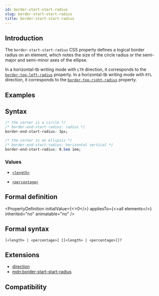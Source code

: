 ```yaml
---
id: border-start-start-radius
slug: border-start-start-radius
title: border-start-start-radius
---
```


## Introduction

The `border-start-start-radius` CSS property defines a logical border radius on an element, which notes the size of the circle radius or the semi-major and semi-minor axes of the ellipse.

In a horizontal-tb writing mode with `LTR` direction, it corresponds to the [`border-top-left-radius`](./border-top-left-radius) property.
In a horizontal-tb writing mode with `RTL` direction, it corresponds to the [`border-top-right-radius`](./border-top-right-radius) property.

## Examples


<Go
  example="css-api"
  defaultFile="src/border-start-start-radius/App.tsx"
  img="https://lf-lynx.tiktok-cdns.com/obj/lynx-artifacts-oss-sg/lynx-website/assets/doc/css/border-start-start-radius.jpg"
  defaultEntryFile="dist/border-start-start-radius.lynx.bundle"
  entry="src/border-start-start-radius"
/>

## Syntax

```css
/* the corner is a circle */
/* border-end-start-radius: radius */
border-end-start-radius: 3px;

/* the corner is an ellipsis */
/* border-end-start-radius: horizontal vertical */
border-end-start-radius: 0.5em 1em;
```

### Values

- [`<length>`](/api/css/data-type/length)

- [`<percentage>`](/api/css/data-type/percentage)

## Formal definition


<PropertyDefinition
  initialValue={<>0</>}
  appliesTo={<>all elements</>}
  inherited="no"
  animatable="no"
/>

## Formal syntax

```
[<length> | <percentage>] [[<length> | <percentage>]]?
```

## Extensions

- [direction](./direction)
- [mdn:border-start-start-radius](https://developer.mozilla.org/en-US/docs/Web/CSS/border-start-start-radius)

## Compatibility


<LegacyCompatTable metadata="css/properties/border-start-start-radius" />
